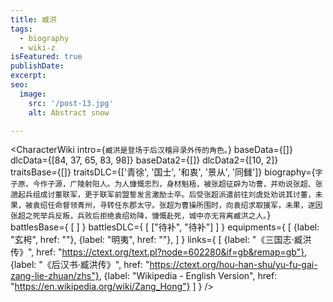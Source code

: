 ```yaml
---
title: 臧洪
tags:
  - biography
  - wiki-z
isFeatured: true
publishDate: 
excerpt: 
seo:
  image:
    src: '/post-13.jpg'
    alt: Abstract snow

---
```



<CharacterWiki
  intro={`臧洪是登场于后汉稽异录外传的角色。`}
  baseData={[]}
  dlcData={[84, 37, 65, 83, 98]}
  baseData2={[]}
  dlcData2={[10, 2]}
  traitsBase={[]}
  traitsDLC={['青徐', '国士', '和衷', '景从', '同雠']}
  biography={`字子原，今作子源，广陵射阳人。为人慷慨忠烈，身材魁梧，被张超征辟为功曹，并劝说张超、张邈起兵组成讨董联军，更于联军前盟誓发言激励士卒。后受张超派遣前往刘虞处劝说其讨董，未果，被袁绍任命督领青州，寻转任东郡太守。张超为曹操所围时，向袁绍求取援军，未果，遂因张超之死举兵反叛，兵败后拒绝袁绍劝降，慷慨赴死，城中亦无背离臧洪之人。`}
  battlesBase={
    [
    ]
  }
  battlesDLC={
    [
      ["待补", "待补"]
    ]
  }
  equipments={
    [
      {label: "玄枵", href: ""},
      {label: "明夷", href: ""},
    ]
  }
  links={
    [
      {label: "《三国志·臧洪传》", href: "https://ctext.org/text.pl?node=602280&if=gb&remap=gb"},
      {label: "《后汉书·臧洪传》", href: "https://ctext.org/hou-han-shu/yu-fu-gai-zang-lie-zhuan/zhs"},
      {label: "Wikipedia - English Version", href: "https://en.wikipedia.org/wiki/Zang_Hong"}
    ]
  }
/>